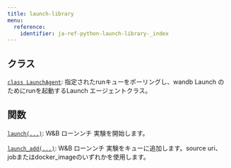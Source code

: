 ---
title: launch-library
menu:
  reference:
    identifier: ja-ref-python-launch-library-_index
---

## クラス

[`class LaunchAgent`](./launchagent): 指定されたrunキューをポーリングし、wandb Launch のためにrunを起動するLaunch エージェントクラス。

## 関数

[`launch(...)`](./launch): W&B ローンンチ 実験を開始します。

[`launch_add(...)`](./launch_add): W&B ローンンチ 実験をキューに追加します。source uri、jobまたはdocker_imageのいずれかを使用します。